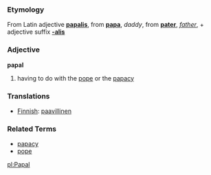 ===Etymology===
From Latin adjective '''[[papalis]]''', from '''[[papa]]''', ''daddy'', from '''[[pater]]''', ''[[father]]'', + adjective suffix '''[[-alis]]'''

===Adjective===
'''papal'''

# having to do with the [[pope]] or the [[papacy]]

===Translations===
*[[Finnish]]: [[paavillinen]]

===Related Terms===
*[[papacy]]
*[[pope]]

[[pl:Papal]]